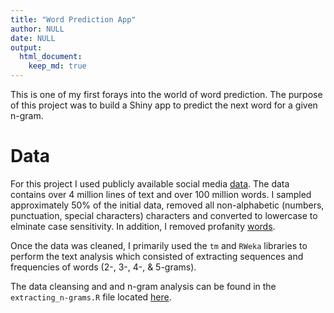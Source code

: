```yaml
---
title: "Word Prediction App"
author: NULL
date: NULL
output:
  html_document:
    keep_md: true
---
```


This is one of my first forays into the world of word prediction.  The purpose of this project was to build a Shiny app to predict the next word for a given n-gram.  

# Data
For this project I used publicly available social media [data](http://www.corpora.heliohost.org/index.html).  The data contains over 4 million lines of text and over 100 million words.  I sampled approximately 50% of the initial data, removed all non-alphabetic (numbers, punctuation, special characters) characters and converted to lowercase to elminate case sensitivity.  In addition, I removed profanity [words](https://github.com/shutterstock/List-of-Dirty-Naughty-Obscene-and-Otherwise-Bad-Words/blob/master/en).

Once the data was cleaned, I primarily used the `tm` and `RWeka` libraries to perform the text analysis which consisted of extracting sequences and frequencies of words (2-, 3-, 4-, & 5-grams).

The data cleansing and and n-gram analysis can be found in the `extracting_n-grams.R` file located [here](https://github.com/bradleyboehmke/word_prediction_app).
    

